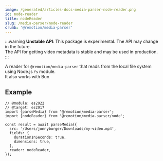 ```yaml
---
image: /generated/articles-docs-media-parser-node-reader.png
id: node-reader
title: nodeReader
slug: /media-parser/node-reader
crumb: '@remotion/media-parser'
---
```


:::warning
**Unstable API**: This package is experimental. The API may change in the future.  
The API for getting video metadata is stable and may be used in production.
:::

A reader for `@remotion/media-parser` that reads from the local file system using Node.js `fs` module.  
It also works with Bun.

## Example

```tsx twoslash title="Reading a local file"
// @module: es2022
// @target: es2017
import {parseMedia} from '@remotion/media-parser';
import {nodeReader} from '@remotion/media-parser/node';

const result = await parseMedia({
  src: '/Users/jonnyburger/Downloads/my-video.mp4',
  fields: {
    durationInSeconds: true,
    dimensions: true,
  },
  reader: nodeReader,
});
```
